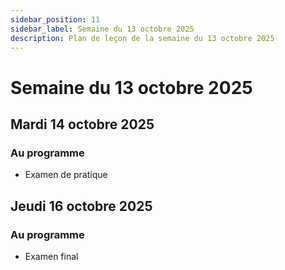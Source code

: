 ```yaml
---
sidebar_position: 11
sidebar_label: Semaine du 13 octobre 2025
description: Plan de leçon de la semaine du 13 octobre 2025
---
```


# Semaine du 13 octobre 2025

## Mardi 14 octobre 2025

### Au programme

- Examen de pratique

## Jeudi 16 octobre 2025

### Au programme

- Examen final
